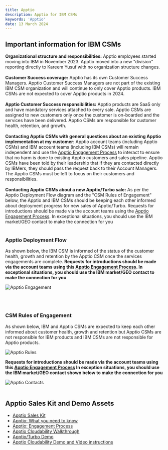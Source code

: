 ```yaml
---
title: Apptio
description: Apptio for IBM CSMs
keywords: 'Apptio'
date: 13 March 2024
---
```


<Row>

<Column>

## Important information for IBM CSMs 
**Organizational structure and responsibilities:** Apptio employees started moving into IBM in November 2023. Apptio moved into a new "division" reporting directly to Kareem Yusuf with no organization structure changes. <br/><br/>
**Customer Success coverage:** Apptio has its own Customer Success Managers. Apptio Customer Success Managers are not part of the existing IBM CSM organization and will continue to only cover Apptio products. IBM CSMs are not expected to cover Apptio products in 2024.  <br/><br/>
**Apptio Customer Success responsibilities:**  Apptio products are SaaS only and have mandatory services attached to every sale. Apptio CSMs are assigned to new customers only once the customer is on-boarded and the services have been delivered. Apptio CSMs are responsible for customer health, retention, and growth.  <br/><br/>
**Contacting Apptio CSMs with general questions about an existing Apptio implementation at my customer**: Apptio account teams (including Apptio CSMs) and IBM account teams (including IBM CSMs) will remain independent and use the [Apptio Engagement Process](https://ibm.seismic.com/Link/Content/DCgbFqQjh9HTM8mBpdcQFVDpFdf8) to interact to ensure that no harm is done to existing Apptio customers and sales pipeline. Apptio CSMs have been told by their leadership that if they are contacted directly by IBMers, they should pass the request back to their Account Managers. The Apptio CSMs must be left to focus on their customers and responsibilities.  <br/><br/>
**Contacting Apptio CSMs about a new Apptio/Turbo sale:** As per the Apptio Deployment Flow diagram and the "CSM Rules of Engagement" below, the Apptio and IBM CSMs should be keeping each other informed about deployment progress for new sales of Apptio/Turbo. Requests for introductions should be made via the account teams using the [Apptio Engagement Process](https://ibm.seismic.com/Link/Content/DCgbFqQjh9HTM8mBpdcQFVDpFdf8). In exceptional situations, you should use the IBM market/GEO contact to make the connection for you <br/><br/>


### Apptio Deployment Flow
As shown below, the IBM CSM is informed of the status of the customer health, growth and retention by the Apptio CSM once the services engagements are complete. **Requests for introductions should be made via the account teams using this [Apptio Engagement Process](https://ibm.seismic.com/Link/Content/DCgbFqQjh9HTM8mBpdcQFVDpFdf8). In exceptional situations, you should use the IBM market/GEO contact to make the connection for you**

![Apptio Engagement](../images/apptio-engagement.png)

<br/><br/>

### CSM Rules of Engagement
As shown below, IBM and Apptio CSMs are expected to keep each other informed about customer health, growth and retention but Apptio CSMs are not responsible for IBM products and IBM CSMs are not responsible for Apptio products.

![Apptio Rules](../images/apptio-rules.png)

**Requests for introductions should be made via the account teams using this [Apptio Engagement Process](https://ibm.seismic.com/Link/Content/DCgbFqQjh9HTM8mBpdcQFVDpFdf8) In exception situations, you should use the IBM market/GEO contact shown below to make the connection for you**

![Apptio Contacts](../images/apptio-contacts.png)
<br/><br/>

## Apptio Sales Kit and Demo Assets 

- [Apptio Sales Kit](https://ibm.seismic.com/Link/Content/DC2JqMVmBX2Pj89T4QqGT9WTXQ28)
- [Apptio: What you need to know](https://ibm.seismic.com/Link/Content/DCMFJXCcjjHQV8WXHWmhjfcmdg3V)
- [Apptio: Engagement Process](https://ibm.seismic.com/Link/Content/DCgbFqQjh9HTM8mBpdcQFVDpFdf8)
- [Apptio Cloudability Walkthrough](https://ibm.seismic.com/Link/Content/DCfqcTVB8d762GMF4qWqD7VgQMd8)
- [Apptio/Turbo Demo](https://ibm.seismic.com/Link/Content/DCH9dMjPB3W8RGfJ4BdFTRPd4gf3)
- [Apptio Cloudability Demo and Video instructions](https://ibm.seismic.com/Link/Content/DCcC4jJC7mFp88H2fDCG2q74q9VP)

</Column>

</Row>